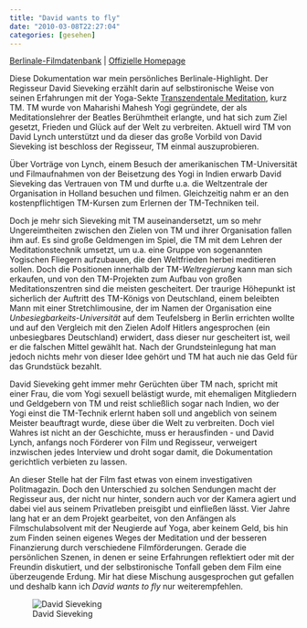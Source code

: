 ```yaml
---
title: "David wants to fly"
date: "2010-03-08T22:27:04"
categories: [gesehen]
---
```


[Berlinale-Filmdatenbank](http://www.berlinale.de/de/programm/berlinale_programm/datenblatt.php?film_id=20103917) | [Offizielle Homepage](http://www.davidwantstofly.com/filme/filme/produktionen/2010_david.php)

Diese Dokumentation war mein persönliches Berlinale-Highlight. Der Regisseur David Sieveking erzählt darin auf selbstironische Weise von seinen Erfahrungen mit der Yoga-Sekte [Transzendentale Meditation](http://de.wikipedia.org/wiki/Transzendentale_Meditation), kurz TM. TM wurde von Maharishi Mahesh Yogi gegründete, der als Meditationslehrer der Beatles Berühmtheit erlangte, und hat sich zum Ziel gesetzt, Frieden und Glück auf der Welt zu verbreiten. Aktuell wird TM von David Lynch unterstützt und da dieser das große Vorbild von David Sieveking ist beschloss der Regisseur, TM einmal auszuprobieren.

Über Vorträge von Lynch, einem Besuch der amerikanischen TM-Universität und Filmaufnahmen von der Beisetzung des Yogi in Indien erwarb David Sieveking das Vertrauen von TM und durfte u.a. die Weltzentrale der Organisation in Holland besuchen und filmen. Gleichzeitig nahm er an den kostenpflichtigen TM-Kursen zum Erlernen der TM-Techniken teil.

Doch je mehr sich Sieveking mit TM auseinandersetzt, um so mehr Ungereimtheiten zwischen den Zielen von TM und ihrer Organisation fallen ihm auf. Es sind große Geldmengen im Spiel, die TM mit dem Lehren der Meditationstechnik umsetzt, um u.a. eine Gruppe von sogenannten Yogischen Fliegern aufzubauen, die den Weltfrieden herbei meditieren sollen. Doch die Positionen innerhalb der TM-*Weltregierung* kann man sich erkaufen, und von den TM-Projekten zum Aufbau von großen Meditationszentren sind die meisten gescheitert. Der traurige Höhepunkt ist sicherlich der Auftritt des TM-Königs von Deutschland, einem beleibten Mann mit einer Stretchlimousine, der im Namen der Organisation eine *Unbesiegbarkeits-Universität* auf dem Teufelsberg in Berlin errichten wollte und auf den Vergleich mit den Zielen Adolf Hitlers angesprochen (ein unbesiegbares Deutschland) erwidert, dass dieser nur gescheitert ist, weil er die falschen Mittel gewählt hat. Nach der Grundsteinlegung hat man jedoch nichts mehr von dieser Idee gehört und TM hat auch nie das Geld für das Grundstück bezahlt.

David Sieveking geht immer mehr Gerüchten über TM nach, spricht mit einer Frau, die vom Yogi sexuell belästigt wurde, mit ehemaligen Mitgliedern und Geldgebern von TM und reist schließlich sogar nach Indien, wo der Yogi einst die TM-Technik erlernt haben soll und angeblich von seinem Meister beauftragt wurde, diese über die Welt zu verbreiten. Doch viel Wahres ist nicht an der Geschichte, muss er herausfinden - und David Lynch, anfangs noch Förderer von Film und Regisseur, verweigert inzwischen jedes Interview und droht sogar damit, die Dokumentation gerichtlich verbieten zu lassen.

An dieser Stelle hat der Film fast etwas von einem investigativen Politmagazin. Doch den Unterschied zu solchen Sendungen macht der Regisseur aus, der nicht nur hinter, sondern auch vor der Kamera agiert und dabei viel aus seinem Privatleben preisgibt und einfließen lässt. Vier Jahre lang hat er an dem Projekt gearbeitet, von den Anfängen als Filmschulabsolvent mit der Neugierde auf Yoga, aber keinem Geld, bis hin zum Finden seinen eigenes Weges der Meditation und der besseren Finanzierung durch verschiedene Filmförderungen. Gerade die persönlichen Szenen, in denen er seine Erfahrungen reflektiert oder mit der Freundin diskutiert, und der selbstironische Tonfall geben dem Film eine überzeugende Erdung. Mir hat diese Mischung ausgesprochen gut gefallen und deshalb kann ich *David wants to fly* nur weiterempfehlen.

![David Sieveking](david.jpg)
